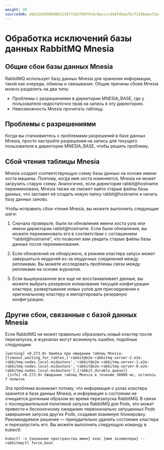 ```yaml
---
weight: 30
sourceSHA: ebb22e5b509d0b31307726d79479c6c9accccd4df4baa7bcf1456aea72add281
---
```


# Обработка исключений базы данных RabbitMQ Mnesia

## Общие сбои базы данных Mnesia

RabbitMQ использует базу данных Mnesia для хранения информации, такой как очереди, обмены и связывания. Общие причины сбоев Mnesia можно разделить на два типа:

- Проблемы с разрешениями в директории MNESIA\_BASE, где у пользователя недостаточно прав на запись в эту директорию.
- Невозможность Mnesia прочитать таблицу.

## Проблемы с разрешениями

Когда вы сталкиваетесь с проблемами разрешений в базе данных Mnesia, просто настройте разрешения на запись для текущего пользователя в директории MNESIA\_BASE, чтобы решить проблему.

## Сбой чтения таблицы Mnesia

Mnesia создает соответствующую схему базы данных на основе имени хоста машины. Поэтому, когда имя хоста изменяется, Mnesia не может загрузить старую схему. Аналогично, если директория rabbit\@hostname переименована, Mnesia также не сможет найти старые файлы базы данных, что заставит её создать новую папку rabbit\@hostname и начать базу данных заново.

Чтобы исправить сбои чтения Mnesia, вы можете выполнить следующие шаги:

1. Сначала проверьте, были ли обновления имени хоста узла или имени директории rabbit\@hostname. Если были обновления, вы можете переименовать его в соответствии с соглашением “rabbit\@hostname”, что позволит вам увидеть старые файлы базы данных после переименования.

2. Если обновлений не обнаружено, в режиме кластера запуск может завершиться неудачей из-за неудачных соединений между репликами. Вы можете исследовать проблемы связи между репликами на основе журналов.

3. Если вышеуказанное все еще не восстанавливает данные, вы можете выбрать резервное копирование текущей конфигурации кластера, развертывание новых узлов для присоединения к оригинальному кластеру и импортировать резервную конфигурацию.

## Другие сбои, связанные с базой данных Mnesia

Если RabbitMQ не может правильно образовать новый кластер после перезапуска, в журналах могут возникнуть ошибки, подобные следующим:

```
[warning] <0.273.0> Ошибка при ожидании таблиц Mnesia: {timeout_waiting_for_tables,['rabbit@e2e-rabbitmq-server-2.e2e-rabbitmq-nodes.local-midautons','rabbit@e2e-rabbitmq-server-1.e2e-rabbitmq-nodes.local-midautons','rabbit@e2e-rabbitmq-server-0.e2e-rabbitmq-nodes.local-midautons'],[rabbit_durable_queue]}
 [info] <0.273.0> Ожидание таблиц Mnesia в течение 30000 мс, осталось 7 попыток
```

Эта проблема возникает потому, что информация о узлах кластера хранится в базе данных Mnesia, и информация о состоянии не очищается должным образом во время перезапуска RabbitMQ. В связи с последовательной политикой запуска RabbitMQ для Pods, это может привести к бесконечному ожиданию первоначально запущенных Pods завершения запуска других Pods, создавая взаимную блокировку. Рекомендуемое решение — принудительно удалить состояние кластера и перезапустить его. Вы можете выполнить следующую команду в kubectl:

```
kubectl -n {название пространства имен} exec {имя экземпляра} -- rabbitmqctl force_boot
```
